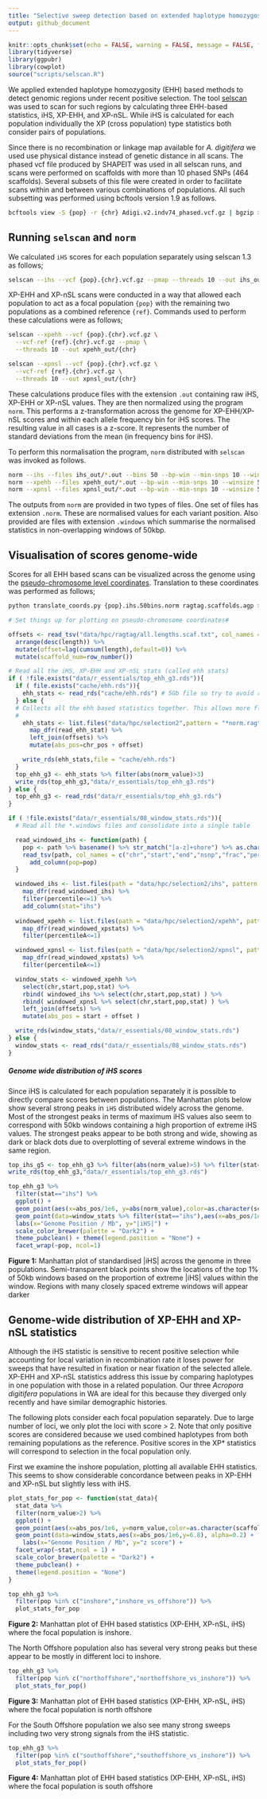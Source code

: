 ```yaml
---
title: "Selective sweep detection based on extended haplotype homozygosity"
output: github_document
---
```


```r
knitr::opts_chunk$set(echo = FALSE, warning = FALSE, message = FALSE, fig.retina = 2)
library(tidyverse)
library(ggpubr)
library(cowplot)
source("scripts/selscan.R")
```

We applied extended haplotype homozygosity (EHH) based methods to detect genomic regions under recent positive selection. The tool [selscan](https://github.com/szpiech/selscan) was used to scan for such regions by calculating three EHH-based statistics, iHS, XP-EHH, and XP-nSL.  While iHS is calculated for each population individually the XP (cross population) type statistics both consider pairs of populations.

Since there is no recombination or linkage map available for *A. digitifera* we used use physical distance instead of genetic distance in all scans. The phased vcf file produced by SHAPEIT was used in all selscan runs, and scans were performed on scaffolds with more than 10 phased SNPs (464 scaffolds). Several subsets of this file were created in order to facilitate scans within and between various combinations of populations. All such subsetting was performed using bcftools version 1.9 as follows.

```bash
bcftools view -S {pop} -r {chr} Adigi.v2.indv74_phased.vcf.gz | bgzip > {pop}.{chr}.vcf.gz
```

## Running `selscan` and `norm`

We calculated `iHS` scores for each population separately using selscan 1.3 as follows;

```bash
selscan --ihs --vcf {pop}.{chr}.vcf.gz --pmap --threads 10 --out ihs_out/{pop}/{chr}
```

XP-EHH and XP-nSL scans were conducted in a way that allowed each population to act as a focal population `{pop}` with the remaining two populations as a combined reference `{ref}`. Commands used to perform these calculations were as follows;

```bash
selscan --xpehh --vcf {pop}.{chr}.vcf.gz \
  --vcf-ref {ref}.{chr}.vcf.gz --pmap \
  --threads 10 --out xpehh_out/{chr}
```

```bash
selscan --xpnsl --vcf {pop}.{chr}.vcf.gz \
  --vcf-ref {ref}.{chr}.vcf.gz \
  --threads 10 --out xpnsl_out/{chr}
```

These calculations produce files with the extension `.out` containing raw iHS, XP-EHH or XP-nSL values. They are then normalized using the program `norm`. This performs a z-transformation across the genome for XP-EHH/XP-nSL scores and within each allele frequency bin for iHS scores. The resulting value in all cases is a z-score. It represents the number of standard deviations from the mean (in frequency bins for iHS). 

To perform this normalisation the program, `norm` distributed with `selscan` was invoked as follows. 

```bash
norm --ihs --files ihs_out/*.out --bins 50 --bp-win --min-snps 10 --winsize 50000
norm --xpehh --files xpehh_out/*.out --bp-win --min-snps 10 --winsize 50000
norm --xpnsl --files xpnsl_out/*.out --bp-win --min-snps 10 --winsize 50000
```

The outputs from `norm` are provided in two types of files.  One set of files has extension `.norm`.  These are normalised values for each variant position.  Also provided are files with extension `.windows` which summarise the normalised statistics in non-overlapping windows of 50kbp. 

## Visualisation of scores genome-wide

Scores for all EHH based scans can be visualized across the genome using the [pseudo-chromosome level coordinates](x30.ragtag_scaffolding.md). Translation to these coordinates was performed as follows;

```bash
python translate_coords.py {pop}.ihs.50bins.norm ragtag.scaffolds.agp > {pop}.ihs.50bins.norm.ragtag.txt 
```

```r
# Set things up for plotting on pseudo-chromosome coordinates#

offsets <- read_tsv("data/hpc/ragtag/all.lengths.scaf.txt", col_names = c("chr","length"),show_col_types = FALSE) %>% 
  arrange(desc(length)) %>%
  mutate(offset=lag(cumsum(length),default=0)) %>% 
  mutate(scaffold_num=row_number())
```


```r
# Read all the iHS, XP-EHH and XP-nSL stats (called ehh stats)
if ( !file.exists("data/r_essentials/top_ehh_g3.rds")){
  if ( file.exists("cache/ehh.rds")){
    ehh_stats <- read_rds("cache/ehh.rds") # 5Gb file so try to avoid reading it if possible. We do not include this in the public distribution package either.
  } else {
  # Collects all the ehh based statistics together. This allows more flexible mix and match of plots
  #
    ehh_stats <- list.files("data/hpc/selection2",pattern = "*norm.ragtag.txt",recursive = TRUE,full.names = TRUE) %>% 
      map_dfr(read_ehh_stat) %>% 
      left_join(offsets) %>% 
      mutate(abs_pos=chr_pos + offset)

    write_rds(ehh_stats,file = "cache/ehh.rds")
  } 
  top_ehh_g3 <- ehh_stats %>% filter(abs(norm_value)>3)
  write_rds(top_ehh_g3,"data/r_essentials/top_ehh_g3.rds")
} else {
  top_ehh_g3 <- read_rds("data/r_essentials/top_ehh_g3.rds")
}
```

```r
if ( !file.exists("data/r_essentials/08_window_stats.rds")){
  # Read all the *.windows files and consolidate into a single table

  read_windowed_ihs <- function(path) {
    pop <- path %>% basename() %>% str_match("[a-z]+shore") %>% as.character()
    read_tsv(path, col_names = c("chr","start","end","nsnp","frac","percentile","sd"),show_col_types = FALSE) %>%
      add_column(pop=pop)
  }

  windowed_ihs <- list.files(path = "data/hpc/selection2/ihs", pattern = "windows.ragtag.txt", full.names = TRUE) %>% 
    map_dfr(read_windowed_ihs) %>% 
    filter(percentile<=1) %>% 
    add_column(stat="ihs") 
  
  windowed_xpehh <- list.files(path = "data/hpc/selection2/xpehh", pattern = "windows.ragtag.txt", full.names = TRUE) %>% 
    map_dfr(read_windowed_xpstats) %>% 
    filter(percentileA<=1) 

  windowed_xpnsl <- list.files(path = "data/hpc/selection2/xpnsl", pattern = "windows.ragtag.txt", full.names = TRUE) %>% 
    map_dfr(read_windowed_xpstats) %>% 
    filter(percentileA<=1) 

  window_stats <- windowed_xpehh %>% 
    select(chr,start,pop,stat) %>% 
    rbind( windowed_ihs %>% select(chr,start,pop,stat) ) %>% 
    rbind( windowed_xpnsl %>% select(chr,start,pop,stat) ) %>% 
    left_join(offsets) %>% 
    mutate(abs_pos = start + offset )

  write_rds(window_stats,"data/r_essentials/08_window_stats.rds")
} else {
  window_stats <- read_rds("data/r_essentials/08_window_stats.rds")
}
```


##### Genome wide distribution of iHS scores

Since iHS is calculated for each population separately it is possible to directly compare scores between populations.  The Manhattan plots below show several strong peaks in `iHS` distributed widely across the genome.  Most of the strongest peaks in terms of maximum iHS values also seem to correspond with 50kb windows containing a high proportion of extreme iHS values. The strongest peaks appear to be both strong and wide, showing as dark or black dots due to overplotting of several extreme windows in the same region. 


```r
top_ihs_g5 <- top_ehh_g3 %>% filter(abs(norm_value)>5) %>% filter(stat=="ihs")
write_rds(top_ehh_g3,"data/r_essentials/top_ehh_g3.rds")

top_ehh_g3 %>% 
  filter(stat=="ihs") %>% 
  ggplot() +
  geom_point(aes(x=abs_pos/1e6, y=abs(norm_value),color=as.character(scaffold_num %% 2)), size=0.1) + 
  geom_point(data=window_stats %>% filter(stat=="ihs"),aes(x=abs_pos/1e6,y=6.8), alpha=0.2) + 
  labs(x="Genome Position / Mb", y="|iHS|") + 
  scale_color_brewer(palette = "Dark2") + 
  theme_pubclean() + theme(legend.position = "None") +
  facet_wrap(~pop, ncol=1)
```


**Figure 1:** Manhattan plot of standardised |iHS| across the genome in three populations. Semi-transparent black points show the locations of the top 1% of 50kb windows based on the proportion of extreme |iHS| values within the window. Regions with many closely spaced extreme windows will appear darker

## Genome-wide distribution of XP-EHH and XP-nSL statistics

Although the iHS statistic is sensitive to recent positive selection while accounting for local variation in recombination rate it loses power for sweeps that have resulted in fixation or near fixation of the selected allele. XP-EHH and XP-nSL statistics address this issue by comparing haplotypes in one population with those in a related population.  Our three *Acropora digitifera* populations in WA are ideal for this because they diverged only recently and have similar demographic histories. 

The following plots consider each focal population separately.  Due to large number of loci, we only plot the loci with score > 2.  Note that only positive scores are considered because we used combined haplotypes from both remaining populations as the reference.  Positive scores in the XP* statistics will correspond to selection in the focal population only.

First we examine the inshore population, plotting all available EHH statistics.  This seems to show considerable concordance between peaks in XP-EHH and XP-nSL but slightly less with iHS. 

```r
plot_stats_for_pop <- function(stat_data){
  stat_data %>% 
  filter(norm_value>2) %>% 
  ggplot() +
  geom_point(aes(x=abs_pos/1e6, y=norm_value,color=as.character(scaffold_num %% 2)), size=0.01) + 
  geom_point(data=window_stats,aes(x=abs_pos/1e6,y=6.8), alpha=0.2) + 
    labs(x="Genome Position / Mb", y="z score") + 
  facet_wrap(~stat,ncol = 1) +
  scale_color_brewer(palette = "Dark2") +
  theme_pubclean() + 
  theme(legend.position = "None")
}

top_ehh_g3 %>% 
  filter(pop %in% c("inshore","inshore_vs_offshore")) %>% 
  plot_stats_for_pop 
```


**Figure 2:** Manhattan plot of EHH based statistics (XP-EHH, XP-nSL, iHS) where the focal population is inshore.

The North Offshore population also has several very strong peaks but these appear to be mostly in different loci to inshore. 

```r
top_ehh_g3 %>% 
  filter(pop %in% c("northoffshore","northoffshore_vs_inshore")) %>% 
  plot_stats_for_pop()
```


**Figure 3:** Manhattan plot of EHH based statistics (XP-EHH, XP-nSL, iHS) where the focal population is north offshore


For the South Offshore population we also see many strong sweeps including two very strong signals from the iHS statistic. 

```r
top_ehh_g3 %>% 
  filter(pop %in% c("southoffshore","southoffshore_vs_inshore")) %>% 
  plot_stats_for_pop()
```

**Figure 4:** Manhattan plot of EHH based statistics (XP-EHH, XP-nSL, iHS) where the focal population is south offshore
